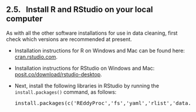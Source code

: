 ## 2.5. &nbsp; Install R and RStudio on your local computer

<link rel="stylesheet" href="css/style.css">

As with all the other software installations for use in data cleaning, first check which versions are recommended at present.

<!-- [XXX check with Sara, are these the best links?] -->

* Installation instructions for R on Windows and Mac can be found here: <a href="https://cran.rstudio.com/" target="_blank" rel="noopener noreferrer">cran.rstudio.com</a>.

* Installation instructions for RStudio on Windows and Mac: <a href="https://posit.co/download/rstudio-desktop/" target="_blank" rel="noopener noreferrer">posit.co/download/rstudio-desktop</a>.

* Next, install the following libraries in RStudio by running the `install.packages()` command, as follows:
<pre>
install.packages(c('REddyProc','fs','yaml','rlist','data.table','tidyverse','caret','ranger','zoo','randomForest')) ADD MORE HERE!
</pre>

